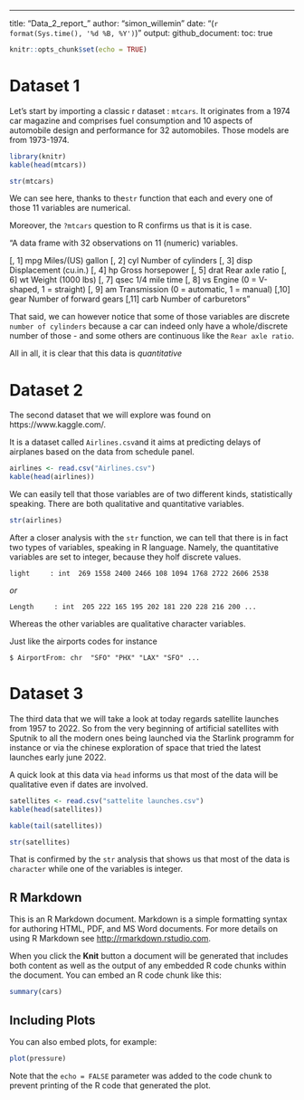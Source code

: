 ---
title: "Data_2_report_"
author: "simon_willemin"
date: "(`r format(Sys.time(), '%d %B, %Y')`)"
output:
  github_document:
    toc: true

```r
knitr::opts_chunk$set(echo = TRUE)
```

# Dataset 1

Let's  start by importing a classic r dataset : `mtcars`. It originates from a 1974 car magazine and comprises fuel consumption and 10 aspects of automobile design and performance for 32 automobiles. Those models are from 1973-1974. 
```r
library(knitr)
kable(head(mtcars))
```

```r
str(mtcars)
```

We can see here, thanks to the`str` function that each and every one of those 11 variables are numerical. 

Moreover, the `?mtcars` question to R confirms us that is it is case. 

"A data frame with 32 observations on 11 (numeric) variables.

[, 1]	mpg	Miles/(US) gallon
[, 2]	cyl	Number of cylinders
[, 3]	disp	Displacement (cu.in.)
[, 4]	hp	Gross horsepower
[, 5]	drat	Rear axle ratio
[, 6]	wt	Weight (1000 lbs)
[, 7]	qsec	1/4 mile time
[, 8]	vs	Engine (0 = V-shaped, 1 = straight)
[, 9]	am	Transmission (0 = automatic, 1 = manual)
[,10]	gear	Number of forward gears
[,11]	carb	Number of carburetors"



That said, we can however notice that some of those variables are discrete `number of cylinders` because a car can indeed only have a whole/discrete number of those - and some others are continuous like the `Rear axle ratio`.

All in all, it is clear that this data is *quantitative*



# Dataset 2

The second dataset that we will explore was found on  https://www.kaggle.com/. 

It is a dataset called `Airlines.csv`and it aims at predicting delays of airplanes based on the data from schedule panel. 




```r
airlines <- read.csv("Airlines.csv")
kable(head(airlines))
```

We can easily tell that those variables are of two different kinds, statistically speaking. There are both qualitative and quantitative variables. 

```r
str(airlines)
```

After a closer analysis with the `str` function, we can tell that there is in fact two types of variables, speaking in R language. Namely, the quantitative variables are set to integer, because they holf discrete values.

`light     : int  269 1558 2400 2466 108 1094 1768 2722 2606 2538`

*or*


`Length     : int  205 222 165 195 202 181 220 228 216 200 ...`



Whereas the other variables are qualitative character variables. 

Just like the airports codes for instance 

`$ AirportFrom: chr  "SFO" "PHX" "LAX" "SFO" ...`


# Dataset 3


The third data that we will take a look at today regards satellite launches from 1957 to 2022. So from the very beginning of artificial satellites with Sputnik to all the modern ones being launched via the Starlink programm for instance or via the chinese exploration of space that tried the latest launches early june 2022. 

A quick look at this data via `head` informs us that most of the data will be qualitative even if dates are involved. 

```r
satellites <- read.csv("sattelite launches.csv")
kable(head(satellites))

```



```r

kable(tail(satellites))

```

```r
str(satellites)
```


That is confirmed by the `str` analysis that shows us that most of the data is `character` while one of the variables is integer. 


## R Markdown

This is an R Markdown document. Markdown is a simple formatting syntax for authoring HTML, PDF, and MS Word documents. For more details on using R Markdown see <http://rmarkdown.rstudio.com>.

When you click the **Knit** button a document will be generated that includes both content as well as the output of any embedded R code chunks within the document. You can embed an R code chunk like this:

```r
summary(cars)
```

## Including Plots

You can also embed plots, for example:

```r
plot(pressure)
```

Note that the `echo = FALSE` parameter was added to the code chunk to prevent printing of the R code that generated the plot.
